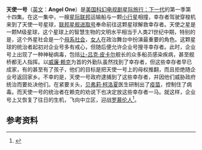 {{Refimprove|time=2013-11-30T13:54:00+00:00}}
{{noteTA
|1=zh-hans:11001001; zh-cn:11001001; zh-tw:二元怪盜;
}} 
{{Pathnav|星际旅行|星际旅行：下一代剧集列表}}
{{Infobox Television episode
| Title = 天使一号
| Image = [[File:天使一号.jpg|200px]]
| Caption =[[威廉·赖克|威廉·赖克]]与天使一号的统治者共饮。
| Series = [[星际旅行：下一代|星际旅行：下一代]]
| Season = 1
| Episode = 14
| Production = 115
| Airdate = {{Start date|1988|1|25}}
| Teleplay = 
| Story = 
| Writer       = 	帕特里克·巴瑞
| Director = Michael Rhodes
| Music = 
| Guests =
| Prev = [[Data之兄|Data之兄]]
| Next = [[11001001|11001001]]
| Episode list = [[星际旅行：下一代剧集列表|星际旅行：下一代剧集列表]]
}}

'''天使一号'''（[[英文|英文]]：'''Angel One'''）是[[美国|美国]][[科幻|科幻]][[电视剧|电视剧]][[星际旅行：下一代|星际旅行：下一代]]的第一季第十四集。在这一集中，一艘[[星际联邦|星际联邦]]运输船与一颗[[小行星|小行星]]相撞，幸存者驾驶穿梭机来到了天使一号星球，[[联邦星舰进取号_(NCC-1701-D)|联邦星舰进取号]]奉命前往这颗星球解救幸存者。天使之星是一颗M级星球，这个星球上的智慧生物的文明水平相当于人类21世纪中期，特别的是，这个外星社会是一个[[母系社会|母系社会]]，[[女人|女人]]在政治舞台中扮演最重要的角色。这颗星球的统治者起初对企业号多有戒心，但随后便允许企业号搜寻幸存者。此时，企业号上出现了一种神秘病毒，包括[[让-吕克·皮卡尔|让-吕克·皮卡尔]]舰长的众多船员感染疾病，甚至舰桥都无人指挥。以[[威廉·赖克|威廉·赖克]]为首的外勤队虽然找到了幸存者，但这些幸存者早已成家，有的甚至有了孩子，他们的目标是把天使一号上的母权推翻，而且拒绝随企业号返回家乡。不幸的是，天使一号政府逮捕到了这些幸存者，并因他们威胁政府统治而要处决他们。在紧要关头，[[贝弗莉·柯洛夏|贝弗莉·柯洛夏]]医生研制出了[[疫苗|疫苗]]，控制住了病毒。而天使一号的统治者在赖克的劝说下也决定放这些幸存者一马。就这样，企业号上又恢复了往日的生机，飞向中立区，迎战[[罗慕伦|罗慕伦人]]<ref>{{Cite web |url=http://www.startrek.com/database_article/angel-one |title=天使一号-星际旅行资料库 |access-date=2011-09-01 |archive-date=2020-11-02 |archive-url=https://web.archive.org/web/20201102032938/https://www.startrek.com/database_article/angel-one |dead-url=no }}</ref>。

== 参考资料 ==
{{reflist}}

{{Memoryalpha|Angel One (episode)|天使一号}}

{{下一代第一季}}